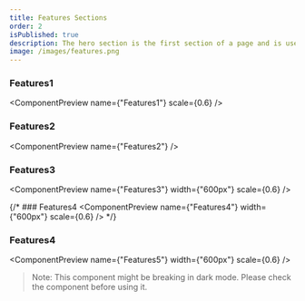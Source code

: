 ```yaml
---
title: Features Sections
order: 2
isPublished: true
description: The hero section is the first section of a page and is used to introduce the page content
image: /images/features.png  
---
```


### Features1

<ComponentPreview name={"Features1"} scale={0.6} />

### Features2

<ComponentPreview name={"Features2"} />

### Features3

<ComponentPreview name={"Features3"} width={"600px"} scale={0.6} />

{/* ### Features4
<ComponentPreview name={"Features4"} width={"600px"} scale={0.6} /> */}

### Features4

<ComponentPreview name={"Features5"} width={"600px"} scale={0.6} />

> Note: This component might be breaking in dark mode. Please check the component before using it.